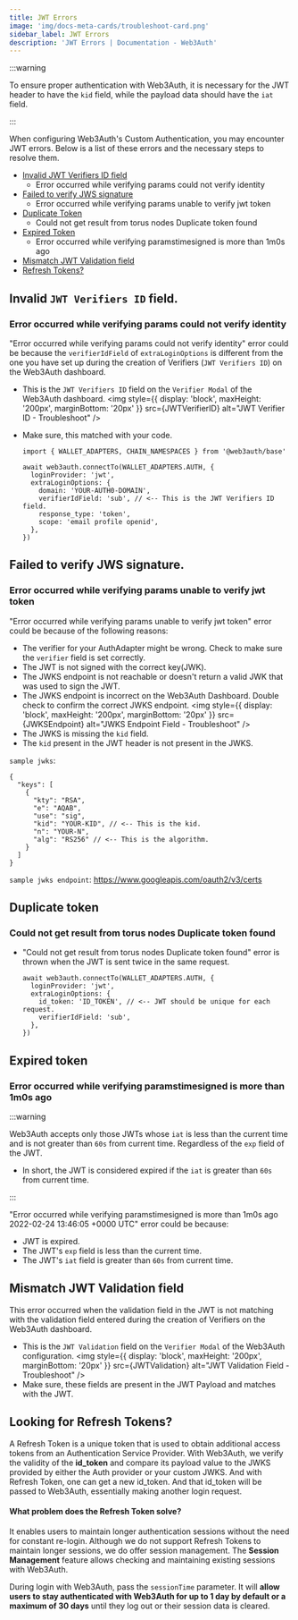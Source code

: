 ```yaml
---
title: JWT Errors
image: 'img/docs-meta-cards/troubleshoot-card.png'
sidebar_label: JWT Errors
description: 'JWT Errors | Documentation - Web3Auth'
---
```



:::warning

To ensure proper authentication with Web3Auth, it is necessary for the JWT header to have the `kid` field, while the payload data should have the `iat` field.

:::

When configuring Web3Auth's Custom Authentication, you may encounter JWT errors. Below is a list of these errors and the necessary steps to resolve them.

- [Invalid JWT Verifiers ID field](#invalid-jwt-verifiers-id-field)
  - Error occurred while verifying params could not verify identity
- [Failed to verify JWS signature](#failed-to-verify-jws-signature)
  - Error occurred while verifying params unable to verify jwt token
- [Duplicate Token](#duplicate-token)
  - Could not get result from torus nodes Duplicate token found
- [Expired Token](#expired-token)
  - Error occurred while verifying paramstimesigned is more than 1m0s ago
- [Mismatch JWT Validation field](#mismatch-jwt-validation-field)
- [Refresh Tokens?](#looking-for-refresh-tokens)

## Invalid `JWT Verifiers ID` field.

### Error occurred while verifying params could not verify identity

"Error occurred while verifying params could not verify identity" error could be because the `verifierIdField` of `extraLoginOptions` is different from the one you have set up during the creation of Verifiers (`JWT Verifiers ID`) on the Web3Auth dashboard.

- This is the `JWT Verifiers ID` field on the `Verifier Modal` of the Web3Auth dashboard.
  <img
    style={{ display: 'block', maxHeight: '200px', marginBottom: '20px' }}
    src={JWTVerifierID}
    alt="JWT Verifier ID - Troubleshoot"
  />
- Make sure, this matched with your code.

  ```tsx
  import { WALLET_ADAPTERS, CHAIN_NAMESPACES } from '@web3auth/base'

  await web3auth.connectTo(WALLET_ADAPTERS.AUTH, {
    loginProvider: 'jwt',
    extraLoginOptions: {
      domain: 'YOUR-AUTH0-DOMAIN',
      verifierIdField: 'sub', // <-- This is the JWT Verifiers ID field.
      response_type: 'token',
      scope: 'email profile openid',
    },
  })
  ```

## Failed to verify JWS signature.

### Error occurred while verifying params unable to verify jwt token

"Error occurred while verifying params unable to verify jwt token" error could be because of the following reasons:

- The verifier for your AuthAdapter might be wrong. Check to make sure the `verifier` field is set correctly.
- The JWT is not signed with the correct key(JWK).
- The JWKS endpoint is not reachable or doesn't return a valid JWK that was used to sign the JWT.
- The JWKS endpoint is incorrect on the Web3Auth Dashboard. Double check to confirm the correct JWKS endpoint.
  <img
    style={{ display: 'block', maxHeight: '200px', marginBottom: '20px' }}
    src={JWKSEndpoint}
    alt="JWKS Endpoint Field - Troubleshoot"
  />
- The JWKS is missing the `kid` field.
- The `kid` present in the JWT header is not present in the JWKS.

`sample jwks`:

```tsx
{
  "keys": [
    {
      "kty": "RSA",
      "e": "AQAB",
      "use": "sig",
      "kid": "YOUR-KID", // <-- This is the kid.
      "n": "YOUR-N",
      "alg": "RS256" // <-- This is the algorithm.
    }
  ]
}
```

`sample jwks endpoint`: https://www.googleapis.com/oauth2/v3/certs

## Duplicate token

### Could not get result from torus nodes Duplicate token found

- "Could not get result from torus nodes Duplicate token found" error is thrown when the JWT is sent twice in the same request.

  ```tsx
  await web3auth.connectTo(WALLET_ADAPTERS.AUTH, {
    loginProvider: 'jwt',
    extraLoginOptions: {
      id_token: 'ID_TOKEN', // <-- JWT should be unique for each request.
      verifierIdField: 'sub',
    },
  })
  ```

## Expired token

### Error occurred while verifying paramstimesigned is more than 1m0s ago

:::warning

Web3Auth accepts only those JWTs whose `iat` is less than the current time and is not greater than `60s` from current time. Regardless of the `exp` field of the JWT.

- In short, the JWT is considered expired if the `iat` is greater than `60s` from current time.

:::

"Error occurred while verifying paramstimesigned is more than 1m0s ago 2022-02-24 13:46:05 +0000 UTC" error could be because:

- JWT is expired.
- The JWT's `exp` field is less than the current time.
- The JWT's `iat` field is greater than `60s` from current time.

## Mismatch JWT Validation field

This error occurred when the validation field in the JWT is not matching with the validation field entered during the creation of Verifiers on the Web3Auth dashboard.

- This is the `JWT Validation` field on the `Verifier Modal` of the Web3Auth configuration.
  <img
    style={{ display: 'block', maxHeight: '200px', marginBottom: '20px' }}
    src={JWTValidation}
    alt="JWT Validation Field - Troubleshoot"
  />
- Make sure, these fields are present in the JWT Payload and matches with the JWT.

## Looking for Refresh Tokens?

A Refresh Token is a unique token that is used to obtain additional access tokens from an Authentication Service Provider. With Web3Auth, we verify the validity of the **id_token** and compare its payload value to the JWKS provided by either the Auth provider or your custom JWKS. And with Refresh Token, one can get a new id_token. And that id_token will be passed to Web3Auth, essentially making another login request.

#### What problem does the Refresh Token solve?

It enables users to maintain longer authentication sessions without the need for constant re-login. Although we do not support Refresh Tokens to maintain longer sessions, we do offer session management. The **Session Management** feature allows checking and maintaining existing sessions with Web3Auth.

During login with Web3Auth, pass the `sessionTime` parameter. It will **allow users to stay authenticated with Web3Auth for up to 1 day by default or a maximum of 30 days** until they log out or their session data is cleared.
